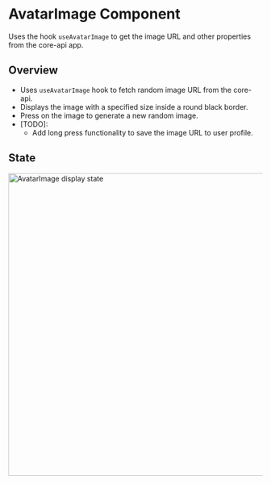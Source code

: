 

# AvatarImage Component

Uses the hook `useAvatarImage` to get the image URL and other properties from the core-api app.

## Overview

- Uses `useAvatarImage` hook to fetch random image URL from the core-api.
- Displays the image with a specified size inside a round black border.
- Press on the image to generate a new random image.
- [TODO]: 
    - Add long press functionality to save the image URL to user profile.

<AvatarImage size={360} saved=''/>

## State

<img src="/docs/avatar-image-display-state.png" alt="AvatarImage display state" width="600"/>



